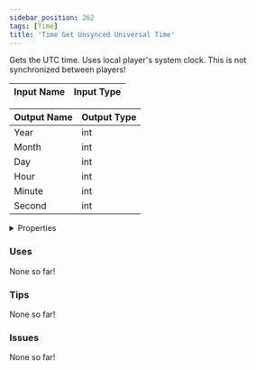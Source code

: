 ```yaml
---
sidebar_position: 262
tags: [Time]
title: 'Time Get Unsynced Universal Time'
---
```


Gets the UTC time. Uses local player's system clock. This is not synchronized between players!






<EsbSvg />

| Input Name | Input Type |
|-----------|-----------|

| Output Name | Output Type |
|-----------|-----------|
| Year | int |
| Month | int |
| Day | int |
| Hour | int |
| Minute | int |
| Second | int |


<details>
  <summary>Properties</summary>
  <div>
    <div>
    <table>
      <thead>
        <tr>
          <th>Is beta required?</th>
          <th>❌</th>
        </tr>
        <tr>
          <th>Is this chip a trolling risk?</th>
          <th>❌</th>
        </tr>
        <tr>
          <th>Is this chip a role assignment risk?</th>
          <th>❌</th>
        </tr>
        <tr>
          <th>Chip UUID</th>
          <th>f33e3fb6-79f1-43da-93c1-553d022b9f37</th>
        </tr>
      </thead>
    </table>
    </div>
  </div>
</details>

### Uses

None so far!

### Tips

None so far!

### Issues

None so far!